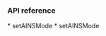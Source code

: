 <PlatformWrapper platform="react-native">

### API reference
<ProductWrapper notAllowed='voice-calling'>
  * <Link to = "{{global.API_REF_RN_ROOT}}/api_irtcengine_setainsmode.html">setAINSMode</Link>
</ProductWrapper>
<ProductWrapper product='voice-calling'>
  * <Link to = "{{global.API_REF_RN_ROOT_VOICE}}/api_irtcengine_setainsmode.html">setAINSMode</Link>
</ProductWrapper>
</PlatformWrapper>
